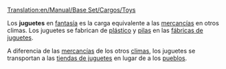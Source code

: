 [[Translation:en/Manual/Base Set/Cargos/Toys]]

{{es/Carga| carga  = Juguetes
| imagen = en/ToyFactory.png
| producida =[[es/Manual/Base Set/Industries/Fábrica de juguetes|Fábrica de juguetes]]
| aceptada  =[[es/Manual/Base Set/Industries/Tienda de juguetes|Tienda de juguetes]]
}}

Los '''juguetes''' en [[es/Manual/Clima|fantasía]] es la carga equivalente a las [[es/Manual/Base Set/Cargos/Mercancías|mercancías]] en otros climas. Los juguetes se fabrican de [[es/Manual/Base Set/Cargos/Plástico|plástico]] y [[es/Manual/Base Set/Cargos/Pilas|pilas]] en las [[es/Manual/Base Set/Industries/Fábrica de juguetes|fábricas de juguetes]].

A diferencia de las [[es/Manual/Base Set/Cargos/Mercancías|mercancías]] de los otros [[es/Manual/Clima|climas]], los juguetes se transportan a las [[es/Manual/Base Set/Industries/Tienda de juguetes|tiendas de juguetes]] en lugar de a los [[es/Manual/Pueblo|pueblos]].